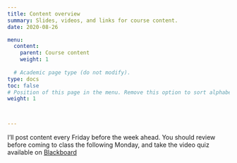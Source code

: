```yaml
---
title: Content overview
summary: Slides, videos, and links for course content.
date: 2020-08-26

menu:
  content:
    parent: Course content
    weight: 1
  
  # Academic page type (do not modify).
type: docs
toc: false 
# Position of this page in the menu. Remove this option to sort alphabetically.
weight: 1



---
```


I'll post content every Friday before the week ahead. You should review before coming to class the following Monday, and take the video quiz available on [Blackboard](http://bb.uvm.edu) 

